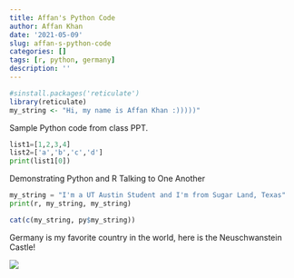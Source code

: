 ```yaml
---
title: Affan's Python Code
author: Affan Khan
date: '2021-05-09'
slug: affan-s-python-code
categories: []
tags: [r, python, germany]
description: ''
---
```


```r
#sinstall.packages('reticulate')
library(reticulate)
my_string <- "Hi, my name is Affan Khan :)))))"
```

Sample Python code from class PPT.

```python
list1=[1,2,3,4]
list2=['a','b','c','d']
print(list1[0])
```

Demonstrating Python and R Talking to One Another

```python
my_string = "I'm a UT Austin Student and I'm from Sugar Land, Texas"
print(r, my_string, my_string)
```

```r
cat(c(my_string, py$my_string))

```

Germany is my favorite country in the world, here is the Neuschwanstein Castle!

![](images/germany.jpeg)